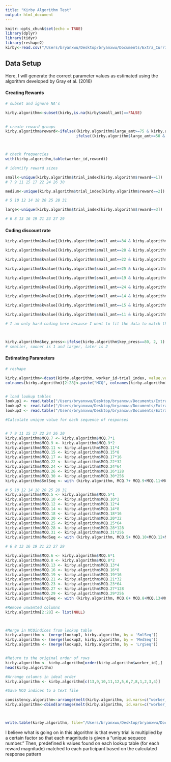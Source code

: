 ```yaml
---
title: "Kirby Algorithm Test"
output: html_document
---
```


```r
knitr::opts_chunk$set(echo = TRUE)
library(dplyr)
library(tidyr)
library(reshape2)
kirby<-read.csv("/Users/bryanxwu/Desktop/bryanxwu/Documents/Extra_Curricular/Research/Poldrack Lab/Practice/R-Practice-/Kirby/kirby.csv")
```


## Data Setup

Here, I will generate the correct parameter values as estimated using the algorithm developed by Gray et al. (2016)

#### Creating Rewards
```r

# subset and ignore NA's

kirby.algorithm<-subset(kirby,is.na(kirby$small_amt)==FALSE)
  

# create reward groups
kirby.algorithm$reward<-ifelse((kirby.algorithm$large_amt>=75 & kirby.algorithm$large_amt<=85),3,
                               ifelse((kirby.algorithm$large_amt>=50 & kirby.algorithm$large_amt<=60),2,1))



# check frequencies 
with(kirby.algorithm,table(worker_id,reward))

# identify reward sizes 

small<-unique(kirby.algorithm$trial_index[kirby.algorithm$reward==1])
# 7 9 11 15 17 22 24 26 30

medium<-unique(kirby.algorithm$trial_index[kirby.algorithm$reward==2])

# 5 10 12 14 18 20 25 28 31

large<-unique(kirby.algorithm$trial_index[kirby.algorithm$reward==3])

# 6 8 13 16 19 21 23 27 29 

```

#### Coding discount rate 
```r
kirby.algorithm$kvalue[(kirby.algorithm$small_amt==34 & kirby.algorithm$large_amt==35)|(kirby.algorithm$small_amt==54 & kirby.algorithm$large_amt==55)|(kirby.algorithm$small_amt==78&kirby.algorithm$large_amt==80)]<-0.00016

kirby.algorithm$kvalue[(kirby.algorithm$small_amt==28 & kirby.algorithm$large_amt==30)|(kirby.algorithm$small_amt==47 & kirby.algorithm$large_amt==50)|(kirby.algorithm$small_amt==80 & kirby.algorithm$large_amt==85)]<-0.00040

kirby.algorithm$kvalue[(kirby.algorithm$small_amt==22 & kirby.algorithm$large_amt==25)|(kirby.algorithm$small_amt==54 & kirby.algorithm$large_amt==60)|(kirby.algorithm$small_amt==67 &kirby.algorithm$large_amt==75)]<-0.0010

kirby.algorithm$kvalue[(kirby.algorithm$small_amt==25 & kirby.algorithm$large_amt==30)|(kirby.algorithm$small_amt==49 & kirby.algorithm$large_amt==60)|(kirby.algorithm$small_amt==69&kirby.algorithm$large_amt==85)]<-0.0025

kirby.algorithm$kvalue[(kirby.algorithm$small_amt==19 & kirby.algorithm$large_amt==25)|(kirby.algorithm$small_amt==40& kirby.algorithm$large_amt==55)|(kirby.algorithm$small_amt==55&kirby.algorithm$large_amt==75)]<-0.0060

kirby.algorithm$kvalue[(kirby.algorithm$small_amt==24 & kirby.algorithm$large_amt==35)|(kirby.algorithm$small_amt==34 & kirby.algorithm$large_amt==50)|(kirby.algorithm$small_amt==54&kirby.algorithm$large_amt==80)]<-0.016

kirby.algorithm$kvalue[(kirby.algorithm$small_amt==14 & kirby.algorithm$large_amt==25)|(kirby.algorithm$small_amt==27 & kirby.algorithm$large_amt==50)|(kirby.algorithm$small_amt==41&kirby.algorithm$large_amt==75)]<-0.041

kirby.algorithm$kvalue[(kirby.algorithm$small_amt==15 & kirby.algorithm$large_amt==35)|(kirby.algorithm$small_amt==25 & kirby.algorithm$large_amt==60)|(kirby.algorithm$small_amt==33&kirby.algorithm$large_amt==80)]<-0.10

kirby.algorithm$kvalue[(kirby.algorithm$small_amt==11 & kirby.algorithm$large_amt==30)|(kirby.algorithm$small_amt==20 & kirby.algorithm$large_amt==55)|(kirby.algorithm$small_amt==31&kirby.algorithm$large_amt==85)]<-0.25

# I am only hard coding here because I want to fit the data to match the kirby 2009 paper. In the future, I will make sure to use the hyperbolic function and round 



kirby.algorithm$key_press<-ifelse(kirby.algorithm$key_press==80, 2, 1)
# smaller, sooner is 1 and larger, later is 2

```

#### Estimating Parameters 
``` r

# reshape

kirby.algorithm<-dcast(kirby.algorithm, worker_id~trial_index, value.var="key_press")
colnames(kirby.algorithm)[2:28]<-paste("MCQ", colnames(kirby.algorithm[,c(2:28)]), sep=".")


# load lookup tables
lookup1 <- read.table("/Users/bryanxwu/Desktop/bryanxwu/Documents/Extra_Curricular/Research/Poldrack Lab/Practice/R-Practice-/Kirby/MCQ_Syntax/lookup1MCQ.txt", header = TRUE)
lookup2 <- read.table("/Users/bryanxwu/Desktop/bryanxwu/Documents/Extra_Curricular/Research/Poldrack Lab/Practice/R-Practice-/Kirby/MCQ_Syntax/lookup2MCQ.txt", header = TRUE)
lookup3 <- read.table("/Users/bryanxwu/Desktop/bryanxwu/Documents/Extra_Curricular/Research/Poldrack Lab/Practice/R-Practice-/Kirby/MCQ_Syntax/lookup3MCQ.txt", header = TRUE)

#Calculate unique value for each sequence of responses


# 7 9 11 15 17 22 24 26 30
kirby.algorithm$MCQ.7 <- kirby.algorithm$MCQ.7*1
kirby.algorithm$MCQ.9 <- kirby.algorithm$MCQ.9*2
kirby.algorithm$MCQ.11 <- kirby.algorithm$MCQ.11*4
kirby.algorithm$MCQ.15 <- kirby.algorithm$MCQ.15*8
kirby.algorithm$MCQ.17 <- kirby.algorithm$MCQ.17*16
kirby.algorithm$MCQ.22 <- kirby.algorithm$MCQ.22*32
kirby.algorithm$MCQ.24 <- kirby.algorithm$MCQ.24*64
kirby.algorithm$MCQ.26 <- kirby.algorithm$MCQ.26*128
kirby.algorithm$MCQ.30 <- kirby.algorithm$MCQ.30*256
kirby.algorithm$SmlSeq <- with (kirby.algorithm, MCQ.7+ MCQ.9+MCQ.11+MCQ.15+MCQ.17+ MCQ.22+MCQ.24+MCQ.26+MCQ.30-510)

# 5 10 12 14 18 20 25 28 31
kirby.algorithm$MCQ.5 <- kirby.algorithm$MCQ.5*1
kirby.algorithm$MCQ.10 <- kirby.algorithm$MCQ.10*2
kirby.algorithm$MCQ.12 <- kirby.algorithm$MCQ.12*4
kirby.algorithm$MCQ.14 <- kirby.algorithm$MCQ.14*8
kirby.algorithm$MCQ.18 <- kirby.algorithm$MCQ.18*16
kirby.algorithm$MCQ.20 <- kirby.algorithm$MCQ.20*32
kirby.algorithm$MCQ.25 <- kirby.algorithm$MCQ.25*64
kirby.algorithm$MCQ.28 <- kirby.algorithm$MCQ.28*128
kirby.algorithm$MCQ.31 <- kirby.algorithm$MCQ.31*256
kirby.algorithm$MedSeq <- with (kirby.algorithm, MCQ.5+ MCQ.10+MCQ.12+MCQ.14+MCQ.18+ MCQ.20+MCQ.25+MCQ.28+MCQ.31-510)

# 6 8 13 16 19 21 23 27 29 

kirby.algorithm$MCQ.6 <- kirby.algorithm$MCQ.6*1
kirby.algorithm$MCQ.8 <- kirby.algorithm$MCQ.8*2
kirby.algorithm$MCQ.13 <- kirby.algorithm$MCQ.13*4
kirby.algorithm$MCQ.16 <- kirby.algorithm$MCQ.16*8
kirby.algorithm$MCQ.19 <- kirby.algorithm$MCQ.19*16
kirby.algorithm$MCQ.21 <- kirby.algorithm$MCQ.21*32
kirby.algorithm$MCQ.23 <- kirby.algorithm$MCQ.23*64
kirby.algorithm$MCQ.27 <- kirby.algorithm$MCQ.27*128
kirby.algorithm$MCQ.29 <- kirby.algorithm$MCQ.29*256
kirby.algorithm$LrgSeq <- with (kirby.algorithm, MCQ.6+ MCQ.8+MCQ.13+MCQ.16+MCQ.19+ MCQ.21+MCQ.23+MCQ.27+MCQ.29-510)

#Remove unwanted columns
kirby.algorithm[2:28] <- list(NULL)



#Merge in MCQindices from lookup table
kirby.algorithm <- (merge(lookup1, kirby.algorithm, by = 'SmlSeq'))
kirby.algorithm <- (merge(lookup2, kirby.algorithm, by = 'MedSeq'))
kirby.algorithm <- (merge(lookup3, kirby.algorithm, by = 'LrgSeq'))


#Return to the original order of rows
kirby.algorithm <- kirby.algorithm[order(kirby.algorithm$worker_id),]
head(kirby.algorithm)

#Arrange columns in ideal order
kirby.algorithm <- kirby.algorithm[c(13,9,10,11,12,5,6,7,8,1,2,3,4)]

#Save MCQ indices to a text file

consistency.algorithm<-arrange(melt(kirby.algorithm, id.vars=c("worker_id"), measure.vars=c("SmlCons", "MedCons", "LrgCons"),variable.name=c("reward"), value.name="consistency",worker_id))[,3]
kirby.algorithm<-cbind(arrange(melt(kirby.algorithm, id.vars=c("worker_id"), measure.vars=c("SmlK", "MedK", "LrgK"), variable.name=c("reward"), value.name="parameter.algorithm",worker_id)), consistency.algorithm)



write.table(kirby.algorithm, file="/Users/bryanxwu/Desktop/bryanxwu/Documents/Extra_Curricular/Research/Poldrack Lab/Practice/R-Practice-/Kirby/MCQ_Syntax/MCQindices.txt", row.names=FALSE)
```
I believe what is going on in this algorithm is that every trial is multiplied by a certain factor so that each magnitude is given a "unique sequece number." Then, predefined k values found on each lookup table (for each reward magnitude) matched to each participant based on the calculated response pattern 
